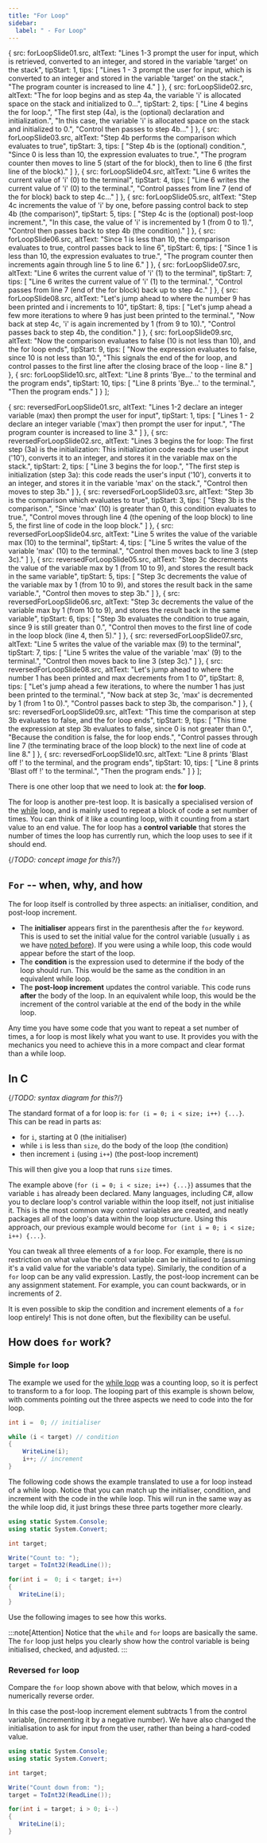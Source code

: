 ```yaml
---
title: "For Loop"
sidebar:
  label: " - For Loop"
---
```




  {
    src: forLoopSlide01.src,
    altText: "Lines 1-3 prompt the user for input, which is retrieved, converted to an integer, and stored in the variable 'target' on the stack",
    tipStart: 1,
    tips: [
      "Lines 1 - 3 prompt the user for input, which is converted to an integer and stored in the variable 'target' on the stack.",
      "The program counter is increased to line 4."
    ]
  },
  {
    src: forLoopSlide02.src,
    altText: "The for loop begins and as step 4a, the variable 'i' is allocated space on the stack and initialized to 0...",
    tipStart: 2,
    tips: [
      "Line 4 begins the for loop.",
      "The first step (4a), is the (optional) declaration and initialization.",
      "In this case, the variable 'i' is allocated space on the stack and initialized to 0.",
      "Control then passes to step 4b..."
    ]
  },
  {
    src: forLoopSlide03.src,
    altText: "Step 4b performs the comparison which evaluates to true",
    tipStart: 3,
    tips: [
      "Step 4b is the (optional) condition.",
      "Since 0 is less than 10, the expression evaluates to <span class='booleanTrue'>true</span>.",
      "The program counter then moves to line 5 (start of the for block), then to line 6 (the first line of the block)."
    ]
  },
  {
    src: forLoopSlide04.src,
    altText: "Line 6 writes the current value of 'i' (0) to the terminal",
    tipStart: 4,
    tips: [
      "Line 6 writes the current value of 'i' (0) to the terminal.",
      "Control passes from line 7 (end of the for block) back to step 4c..."
    ]
  },
  {
    src: forLoopSlide05.src,
    altText: "Step 4c increments the value of 'i' by one, before passing control back to step 4b (the comparison)",
    tipStart: 5,
    tips: [
      "Step 4c is the (optional) post-loop increment.",
      "In this case, the value of 'i' is incremented by 1 (from 0 to 1).",
      "Control then passes back to step 4b (the condition)."
    ]
  },
  {
    src: forLoopSlide06.src,
    altText: "Since 1 is less than 10, the comparison evaluates to true, control passes back to line 6",
    tipStart: 6,
    tips: [
      "Since 1 is less than 10, the expression evaluates to <span class='booleanTrue'>true</span>.",
      "The program counter then increments again through line 5 to line 6."
    ]
  },
  {
    src: forLoopSlide07.src,
    altText: "Line 6 writes the current value of 'i' (1) to the terminal",
    tipStart: 7,
    tips: [
      "Line 6 writes the current value of 'i' (1) to the terminal.",
      "Control passes from line 7 (end of the for block) back up to step 4c."
    ]
  },
  {
    src: forLoopSlide08.src,
    altText: "Let's jump ahead to where the number 9 has been printed and i increments to 10",
    tipStart: 8,
    tips: [
      "Let's jump ahead a few more iterations to where 9 has just been printed to the terminal.",
      "Now back at step 4c, 'i' is again incremented by 1 (from 9 to 10).",
      "Control passes back to step 4b, the condition."
    ]
  },
  {
    src: forLoopSlide09.src,
    altText: "Now the comparison evaluates to false (10 is not less than 10), and the for loop ends",
    tipStart: 9,
    tips: [
      "Now the expression evaluates to <span class='booleanFalse'>false</span>, since 10 is not less than 10.",
      "This signals the end of the for loop, and control passes to the first line after the closing brace of the loop - line 8."
    ]
  },
  {
    src: forLoopSlide10.src,
    altText: "Line 8 prints 'Bye...' to the terminal and the program ends",
    tipStart: 10,
    tips: [
      "Line 8 prints 'Bye...' to the terminal.",
      "Then the program ends."
    ]
  }
];


  {
    src: reversedForLoopSlide01.src,
    altText: "Lines 1-2 declare an integer variable (max) then prompt the user for input",
    tipStart: 1,
    tips: [
      "Lines 1 - 2 declare an integer variable ('max') then prompt the user for input.",
      "The program counter is increased to line 3."
    ]
  },
  {
    src: reversedForLoopSlide02.src,
    altText: "Lines 3 begins the for loop: The first step (3a) is the initialization: This initialization code reads the user's input ('10'), converts it to an integer, and stores it in the variable max on the stack.",
    tipStart: 2,
    tips: [
      "Line 3 begins the for loop.",
      "The first step is initialization (step 3a): this code reads the user's input ('10'), converts it to an integer, and stores it in the variable 'max' on the stack.",
      "Control then moves to step 3b."
    ]
  },
  {
    src: reversedForLoopSlide03.src,
    altText: "Step 3b is the comparison which evaluates to true",
    tipStart: 3,
    tips: [
      "Step 3b is the comparison.",
      "Since 'max' (10) is greater than 0, this condition evaluates to <span class='booleanTrue'>true</span>.",
      "Control moves through line 4 (the opening of the loop block) to line 5, the first line of code in the loop block."
    ]
  },
  {
    src: reversedForLoopSlide04.src,
    altText: "Line 5 writes the value of the variable max (10) to the terminal",
    tipStart: 4,
    tips: [
      "Line 5 writes the value of the variable 'max' (10) to the terminal.",
      "Control then moves back to line 3 (step 3c)."
    ]
  },
  {
    src: reversedForLoopSlide05.src,
    altText: "Step 3c decrements the value of the variable max by 1 (from 10 to 9), and stores the result back in the same variable",
    tipStart: 5,
    tips: [
      "Step 3c decrements the value of the variable max by 1 (from 10 to 9), and stores the result back in the same variable.",
      "Control then moves to step 3b."
    ]
  },
  {
    src: reversedForLoopSlide06.src,
    altText: "Step 3c decrements the value of the variable max by 1 (from 10 to 9), and stores the result back in the same variable",
    tipStart: 6,
    tips: [
      "Step 3b evaluates the condition to <span class='booleanTrue'>true</span> again, since 9 is still greater than 0.",
      "Control then moves to the first line of code in the loop block (line 4, then 5)."
    ]
  },
  {
    src: reversedForLoopSlide07.src,
    altText: "Line 5 writes the value of the variable max (9) to the terminal",
    tipStart: 7,
    tips: [
      "Line 5 writes the value of the variable 'max' (9) to the terminal.",
      "Control then moves back to line 3 (step 3c)."
    ]
  },
  {
    src: reversedForLoopSlide08.src,
    altText: "Let's jump ahead to where the number 1 has been printed and max decrements from 1 to 0",
    tipStart: 8,
    tips: [
      "Let's jump ahead a few iterations, to where the number 1 has just been printed to the terminal.",
      "Now back at step 3c, 'max' is decremented by 1 (from 1 to 0).",
      "Control passes back to step 3b, the comparison."
    ]
  },
  {
    src: reversedForLoopSlide09.src,
    altText: "This time the comparison at step 3b evaluates to false, and the for loop ends",
    tipStart: 9,
    tips: [
      "This time the expression at step 3b evaluates to <span class='booleanFalse'>false</span>, since 0 is not greater than 0.",
      "Because the condition is false, the for loop ends.",
      "Control passes through line 7 (the terminating brace of the loop block) to the next line of code at line 8."
    ]
  },
  {
    src: reversedForLoopSlide10.src,
    altText: "Line 8 prints 'Blast off !' to the terminal, and the program ends",
    tipStart: 10,
    tips: [
      "Line 8 prints 'Blast off !' to the terminal.",
      "Then the program ends."
    ]
  }
];

There is one other loop that we need to look at: the **for loop**.

The for loop is another pre-test loop.
It is basically a specialised version of the [while](/book/part-1-instructions/3-control-flow/2-trailside/04-1-while-loop) loop, and is mainly used to repeat a block of code a set number of times. You can think of it like a counting loop, with it counting from a start value to an end value. The for loop has a **control variable** that stores the number of times the loop has currently run, which the loop uses to see if it should end.

{/*TODO: concept image for this?*/}

## `For` -- when, why, and how

The for loop itself is controlled by three aspects: an initialiser, condition, and post-loop increment.

- The **initialiser** appears first in the parenthesis after the `for` keyword. This is used to set the initial value for the control variable (usually
`i` as we have [noted before](/book/part-1-instructions/3-control-flow/2-trailside/04-1-while-loop#counting-with-while)). If you were using a while loop, this code would appear before the start of the loop.
- The **condition** is the expression used to determine if the body of the loop should run. This would be the same as the condition in an equivalent while loop.
- The **post-loop increment** updates the control variable. This code runs **after** the body of the loop. In an equivalent while loop, this would be the increment of the control variable at the end of the body in the while loop.

Any time you have some code that you want to repeat a set number of times, a for loop is most likely what you want to use. It provides you with the mechanics you need to achieve this in a more compact and clear format than a while loop.

## In C #

{/*TODO: syntax diagram for this?*/}

The standard format of a for loop is: `for (i = 0; i < size; i++) {...}`. This can be read in parts as:

- for `i`, starting at 0 (the initialiser)
- while `i` is less than `size`, do the body of the loop (the condition)
- then increment `i` (using `i++`) (the post-loop increment)

This will then give you a loop that runs `size` times.

The example above (`for (i = 0; i < size; i++) {...}`) assumes that the variable `i` has already been declared.
Many languages, including C#, allow you to declare loop's control variable within the loop itself, not just initialise it.
This is the most common way control variables are created, and neatly packages all of the loop's data within the loop structure.
Using this approach, our previous example would become `for (int i = 0; i < size; i++) {...}`.

You can tweak all three elements of a `for` loop.
For example, there is no restriction on what value the control variable can be initialised to (assuming it's a valid value for the variable's data type).
Similarly, the condition of a `for` loop can be any valid expression.
Lastly, the post-loop increment can be any assignment statement.
For example, you can count backwards, or in increments of 2.

It is even possible to skip the condition and increment elements of a `for` loop entirely!
This is not done often, but the flexibility can be useful.

## How does `for` work?

### Simple `for` loop

The example we used for the [while loop](/book/part-1-instructions/3-control-flow/2-trailside/04-1-while-loop) was a counting loop, so it is perfect to transform to a for loop. The looping part of this example is shown below, with comments pointing out the three aspects we need to code into the for loop.

```csharp
int i =  0; // initialiser

while (i < target) // condition
{
    WriteLine(i);
    i++; // increment
}
```

The following code shows the example translated to use a for loop instead of a while loop. Notice that you can match up the initialiser, condition, and increment with the code in the while loop. This will run in the same way as the while loop did, it just brings these three parts together more clearly.

```csharp
using static System.Console;
using static System.Convert;

int target;

Write("Count to: ");
target = ToInt32(ReadLine());

for(int i =  0; i < target; i++)
{
   WriteLine(i);
}
```

Use the following images to see how this works.

<MySwiper client:only height="" images={sliderImagesForLoop}></MySwiper>

:::note[Attention]
Notice that the `while` and `for` loops are basically the same. The `for` loop just helps you clearly show how the control variable is being initialised, checked, and adjusted.
:::

### Reversed `for` loop

Compare the `for` loop shown above with that below, which moves in a numerically reverse order.

In this case the post-loop increment element subtracts 1 from the control variable, (incrementing it by a negative number).
We have also changed the initialisation to ask for input from the user, rather than being a hard-coded value.

```csharp
using static System.Console;
using static System.Convert;

int target;

Write("Count down from: ");
target = ToInt32(ReadLine());

for(int i = target; i > 0; i--)
{
   WriteLine(i);
}
```

<MySwiper client:only height="" images={sliderImagesReversedForLoop}></MySwiper>
